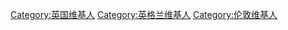 {{Userbox-2
  |border-c = #000000
  |border-s = 1
  |id1-c     = #704214
  |id1-s     = 12
  |id2-c     = #FFFFFF
  |id2-s     = 12
  |id-fc    = #E6E6FA
  |info-c   = #FFFFFF
  |info-s   = 8
  |info-fc  = #704214
  |id1      = [[File:Flag of England.svg|75px|center]]
  |id2      = [[File:Underground.svg|40px|center]]
  |info     = 这个用户现在居住在[[伦敦]]。
}}

[[Category:英国维基人]]
[[Category:英格兰维基人]]
[[Category:伦敦维基人]]